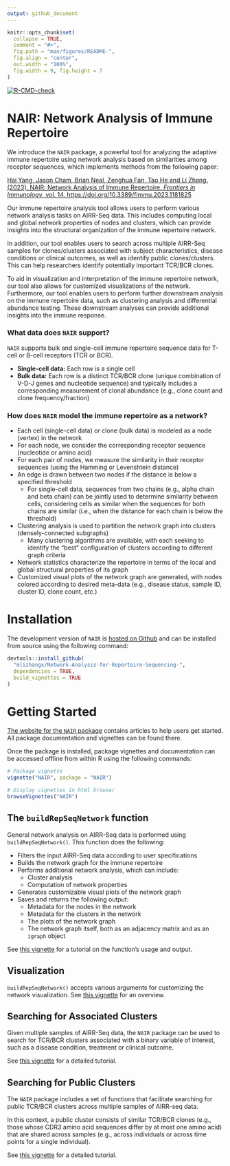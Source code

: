 ```yaml
---
output: github_document
---
```


<!-- README.md is generated from README.Rmd. Please edit that file -->

```r
knitr::opts_chunk$set(
  collapse = TRUE,
  comment = "#>",
  fig.path = "man/figures/README-",
  fig.align = "center", 
  out.width = "100%",
  fig.width = 9, fig.height = 7
)
```

<!-- badges: start -->
[![R-CMD-check](https://github.com/mlizhangx/Network-Analysis-for-Repertoire-Sequencing-/actions/workflows/check-standard.yaml/badge.svg)](https://github.com/mlizhangx/Network-Analysis-for-Repertoire-Sequencing-/actions/workflows/check-standard.yaml)
<!-- badges: end -->

# NAIR: Network Analysis of Immune Repertoire

We introduce the `NAIR` package, a powerful tool for analyzing the adaptive immune repertoire using network analysis based on similarities among receptor sequences, which implements methods from the following paper:

[Hai Yang, Jason Cham, Brian Neal, Zenghua Fan, Tao He and Li Zhang. (2023). NAIR: Network Analysis of Immune Repertoire. *Frontiers in Immunology*, vol. 14. https://doi.org/10.3389/fimmu.2023.1181825](https://www.frontiersin.org/articles/10.3389/fimmu.2023.1181825/full)

Our immune repertoire analysis tool allows users to perform various network analysis tasks on AIRR-Seq data. This includes computing local and global network properties of nodes and clusters, which can provide insights into the structural organization of the immune repertoire network.

In addition, our tool enables users to search across multiple AIRR-Seq samples for clones/clusters associated with subject characteristics, disease conditions or clinical outcomes, as well as identify public clones/clusters. This can help researchers identify potentially important TCR/BCR clones.

To aid in visualization and interpretation of the immune repertoire network, our tool also allows for customized visualizations of the network. Furthermore, our tool enables users to perform further downstream analysis on the immune repertoire data, such as clustering analysis and differential abundance testing. These downstream analyses can provide additional insights into the immune response.


### What data does `NAIR` support?

`NAIR` supports bulk and single-cell immune repertoire sequence data for T-cell or B-cell receptors (TCR or BCR).

* **Single-cell data:** Each row is a single cell
* **Bulk data:** Each row is a distinct TCR/BCR clone (unique combination of V-D-J genes and nucleotide sequence) and typically includes a corresponding measurement of clonal abundance (e.g., clone count and clone frequency/fraction)


### How does `NAIR` model the immune repertoire as a network?

* Each cell (single-cell data) or clone (bulk data) is modeled as a node (vertex) in the network
* For each node, we consider the corresponding receptor sequence (nucleotide or amino acid)
* For each pair of nodes, we measure the similarity in their receptor sequences (using the Hamming or Levenshtein distance)
* An edge is drawn between two nodes if the distance is below a specified threshold 
    * For single-cell data, sequences from two chains (e.g., alpha chain and beta chain) can be jointly used to determine similarity between cells, considering cells as similar when the sequences for both chains are similar (i.e., when the distance for each chain is below the threshold)
* Clustering analysis is used to partition the network graph into clusters (densely-connected subgraphs)
    * Many clustering algorithms are available, with each seeking to identify the "best" configuration of clusters according to different graph criteria
* Network statistics characterize the repertoire in terms of the local and global structural properties of its graph
* Customized visual plots of the network graph are generated, with nodes colored according to desired meta-data (e.g., disease status, sample ID, cluster ID, clone count, etc.)



# Installation

The development version of `NAIR` is [hosted on Github](https://github.com/mlizhangx/Network-Analysis-for-Repertoire-Sequencing-) and can be installed from source using the following command:

```r
devtools::install_github(
  "mlizhangx/Network-Analysis-for-Repertoire-Sequencing-",
  dependencies = TRUE, 
  build_vignettes = TRUE
)
```

<!-- Installing the development version requires a toolchain compiler. On Windows, this means downloading and installing Rtools. On MacOS, this entails installing XCode Command Line Tools ("XCode CLI") and the correct version of gfortran for your macOS version (instructions [here](https://thecoatlessprofessor.com/programming/cpp/r-compiler-tools-for-rcpp-on-macos/)). -->




# Getting Started


[The website for the `NAIR` package](https://mlizhangx.github.io/Network-Analysis-for-Repertoire-Sequencing-/) contains articles to help users get started. All package documentation and vignettes can be found there.


Once the package is installed, package vignettes and documentation can be accessed offline from within R using the following commands:

```r
# Package vignette
vignette("NAIR", package = "NAIR")

# Display vignettes in html browser
browseVignettes("NAIR")
```





## The `buildRepSeqNetwork` function

General network analysis on AIRR-Seq data is performed using `buildRepSeqNetwork()`. This function does the following:

* Filters the input AIRR-Seq data according to user specifications
* Builds the network graph for the immune repertoire
* Performs additional network analysis, which can include:
    * Cluster analysis
    * Computation of network properties
* Generates customizable visual plots of the network graph
* Saves and returns the following output: 
    * Metadata for the nodes in the network
    * Metadata for the clusters in the network
    * The plots of the network graph
    * The network graph itself, both as an adjacency matrix and as an `igraph` object

See [this vignette](https://mlizhangx.github.io/Network-Analysis-for-Repertoire-Sequencing-/articles/buildRepSeqNetwork.html) for a tutorial on the function's usage and output.



## Visualization

`buildRepSeqNetwork()` accepts various arguments for customizing the network visualization. See [this vignette](https://mlizhangx.github.io/Network-Analysis-for-Repertoire-Sequencing-/articles/network_visualization.html) for an overview.




## Searching for Associated Clusters

Given multiple samples of AIRR-Seq data, the `NAIR` package can be used to search for TCR/BCR clusters associated with a binary variable of interest, such as a disease condition, treatment or clinical outcome. 

See [this vignette](https://mlizhangx.github.io/Network-Analysis-for-Repertoire-Sequencing-/articles/associated_clusters.html) for a detailed tutorial.



## Searching for Public Clusters

The `NAIR` package includes a set of functions that facilitate searching for public TCR/BCR clusters across multiple samples of AIRR-seq data. 

In this context, a public cluster consists of similar TCR/BCR clones (e.g., those whose CDR3 amino acid sequences differ by at most one amino acid) that are shared across samples (e.g., across individuals or across time points for a single individual). 

See [this vignette](https://mlizhangx.github.io/Network-Analysis-for-Repertoire-Sequencing-/articles/public_clusters.html) for a detailed tutorial.
